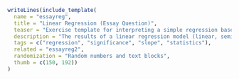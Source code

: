 ```r
writeLines(include_template(
  name = "essayreg",
  title = "Linear Regression (Essay Question)",
  teaser = "Exercise template for interpreting a simple regression based on randomly-generated data (with either a linear, semi-logarithmic, or log-log relationship) in form of an essay.",
  description = "The results of a linear regression model (linear, semi-logarithmic, or log-log) need to be interpreted in an essay. By adding the \"exstringtype\" metainformation \"essay|file\" for this \"string\" question, it is specified that an open-ended answer should be entered using a text editor and additionally a file can be uploaded. This type of extended string question is currently supported in Moodle and in QTI 2.1 (OpenOlat in particular). The details of the rendering in Moodle are additionally controlled through several \"exextra\" metainformation tags.",
  tags = c("regression", "significance", "slope", "statistics"),
  related = "essayreg2",
  randomization = "Random numbers and text blocks",
  thumb = c(150, 192))
)
```
